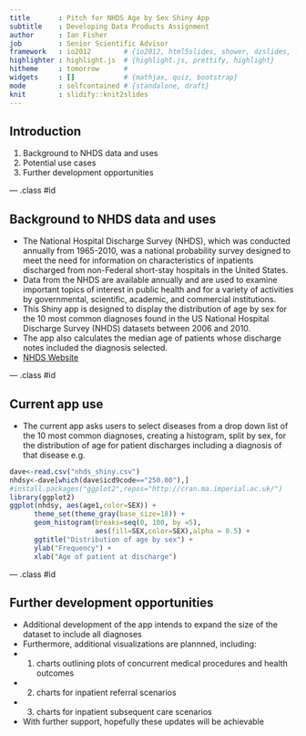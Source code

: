 ```yaml
---
title       : Pitch for NHDS Age by Sex Shiny App
subtitle    : Developing Data Products Assignment
author      : Ian Fisher
job         : Senior Scientific Advisor
framework   : io2012        # {io2012, html5slides, shower, dzslides, ...}
highlighter : highlight.js  # {highlight.js, prettify, highlight}
hitheme     : tomorrow      # 
widgets     : []            # {mathjax, quiz, bootstrap}
mode        : selfcontained # {standalone, draft}
knit        : slidify::knit2slides
---
```


## Introduction

1. Background to NHDS data and uses
2. Potential use cases
3. Further development opportunities

--- .class #id 

## Background to NHDS data and uses
- The National Hospital Discharge Survey (NHDS), which was conducted annually from 1965-2010, was a national probability survey designed to meet the need for information on characteristics of inpatients discharged from non-Federal short-stay hospitals in the United States. 
- Data from the NHDS are available annually and are used to examine important topics of interest in public health and for a variety of activities by governmental, scientific, academic, and commercial institutions.
- This Shiny app is designed to display the distribution of age by sex for the 10 most common diagnoses found in the US National Hospital Discharge Survey (NHDS) datasets between 2006 and 2010. 
- The app also calculates the median age of patients whose discharge notes included the diagnosis selected.
- [NHDS Website](http://www.cdc.gov/nchs/nhds/)

--- .class #id 

## Current app use
- The current app asks users to select diseases from a drop down list of the 10 most common diagnoses, creating a histogram, split by sex, for the distribution of age for patient discharges including a diagnosis of that disease e.g.

```r
dave<-read.csv("nhds_shiny.csv")
nhdsy<-dave[which(dave$icd9code=="250.00"),]
#install.packages("ggplot2",repos="http://cran.ma.imperial.ac.uk/")
library(ggplot2)
ggplot(nhdsy, aes(age1,color=SEX)) + 
      theme_set(theme_gray(base_size=18)) +
      geom_histogram(breaks=seq(0, 100, by =5), 
                     aes(fill=SEX,color=SEX),alpha = 0.5) +
      ggtitle("Distribution of age by sex") + 
      ylab("Frequency") +
      xlab("Age of patient at discharge")
```

--- .class #id

## Further development opportunities
- Additional development of the app intends to expand the size of the dataset to include all diagnoses
- Furthermore, additional visualizations are plannned, including:
- 1) charts outlining plots of concurrent medical procedures and health outcomes 
- 2) charts for inpatient referral scenarios
- 3) charts for inpatient subsequent care scenarios
- With further support, hopefully these updates will be achievable